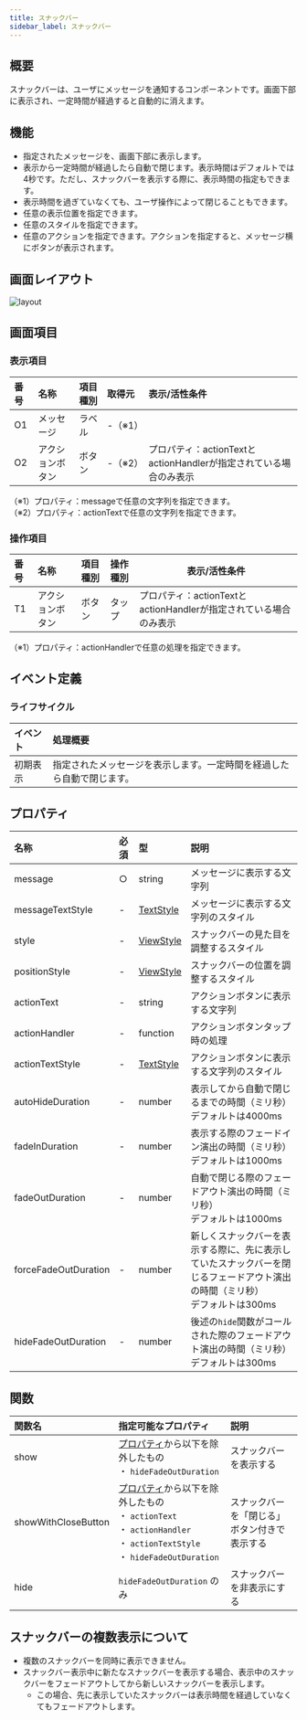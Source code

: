 ```yaml
---
title: スナックバー
sidebar_label: スナックバー
---
```

## 概要

スナックバーは、ユーザにメッセージを通知するコンポーネントです。画面下部に表示され、一定時間が経過すると自動的に消えます。

## 機能

- 指定されたメッセージを、画面下部に表示します。
- 表示から一定時間が経過したら自動で閉じます。表示時間はデフォルトでは4秒です。ただし、スナックバーを表示する際に、表示時間の指定もできます。
- 表示時間を過ぎていなくても、ユーザ操作によって閉じることもできます。
- 任意の表示位置を指定できます。
- 任意のスタイルを指定できます。
- 任意のアクションを指定できます。アクションを指定すると、メッセージ横にボタンが表示されます。

## 画面レイアウト

![layout](./layout.drawio.png)

## 画面項目

### 表示項目

| 番号 | 名称          | 項目種別    | 取得元               | 表示/活性条件                                 |
|:----|:--------------|:-----------|:--------------------|:--------------------------------------------|
| O1  | メッセージ      | ラベル     | -（※1）               |                                            |
| O2  | アクションボタン  | ボタン      | -（※2）              | プロパティ：actionTextとactionHandlerが指定されている場合のみ表示 |
（※1）プロパティ：messageで任意の文字列を指定できます。<br />
（※2）プロパティ：actionTextで任意の文字列を指定できます。

### 操作項目

| 番号 | 名称        | 項目種別    | 操作種別    | 表示/活性条件                               |
|:----|:------------|:-----------|:----------|-------------------------------------------|
| T1  | アクションボタン | ボタン    | タップ    | プロパティ：actionTextとactionHandlerが指定されている場合のみ表示 |
（※1）プロパティ：actionHandlerで任意の処理を指定できます。

## イベント定義

### ライフサイクル

| イベント | 処理概要 |
|:------|:------|
| 初期表示 | 指定されたメッセージを表示します。一定時間を経過したら自動で閉じます。|

## プロパティ

| 名称           | 必須 | 型     | 説明                                                   |
|:--------------|:-----|:-------|:------------------------------------------------------|
| message       | ○    | string | メッセージに表示する文字列                                |
| messageTextStyle       | -    | [TextStyle][] | メッセージに表示する文字列のスタイル        |
| style       | -    | [ViewStyle][] | スナックバーの見た目を調整するスタイル                  |
| positionStyle       | -    | [ViewStyle][] | スナックバーの位置を調整するスタイル |
| actionText       | -    | string | アクションボタンに表示する文字列                       |
| actionHandler       | -    | function | アクションボタンタップ時の処理            |
| actionTextStyle       | -    | [TextStyle][] | アクションボタンに表示する文字列のスタイル           |
| autoHideDuration       | -    | number | 表示してから自動で閉じるまでの時間（ミリ秒）<br />デフォルトは4000ms   |
| fadeInDuration       | -    | number | 表示する際のフェードイン演出の時間（ミリ秒）<br />デフォルトは1000ms                         |
| fadeOutDuration       | -    | number | 自動で閉じる際のフェードアウト演出の時間（ミリ秒）<br />デフォルトは1000ms                    |
| forceFadeOutDuration       | -    | number | 新しくスナックバーを表示する際に、先に表示していたスナックバーを閉じるフェードアウト演出の時間（ミリ秒）<br />デフォルトは300ms              |
| hideFadeOutDuration       | -    | number | 後述の`hide`関数がコールされた際のフェードアウト演出の時間（ミリ秒）<br />デフォルトは300ms |

## 関数

| 関数名 | 指定可能なプロパティ |  説明 |
|:--------|:-------------------|:------|
| show | [プロパティ][]から以下を除外したもの<br />・ `hideFadeOutDuration` | スナックバーを表示する |
| showWithCloseButton | [プロパティ][]から以下を除外したもの<br />・ `actionText`<br />・ `actionHandler`<br />・ `actionTextStyle`<br />・ `hideFadeOutDuration`  | スナックバーを「閉じる」ボタン付きで表示する |
| hide | `hideFadeOutDuration` のみ | スナックバーを非表示にする |

## スナックバーの複数表示について

- 複数のスナックバーを同時に表示できません。
- スナックバー表示中に新たなスナックバーを表示する場合、表示中のスナックバーをフェードアウトしてから新しいスナックバーを表示します。
  - この場合、先に表示していたスナックバーは表示時間を経過していなくてもフェードアウトします。

<!-- link定義を使う場合は以下に記載する -->
[ViewStyle]: https://reactnative.dev/docs/view-style-props
[TextStyle]: https://reactnative.dev/docs/text-style-props
[プロパティ]: /react-native/santoku/design/screen-specs/common-parts/snackbar/overview#プロパティ
